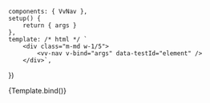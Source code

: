 
<Meta
	title="Components/Nav"
	component={VvNav}
	args={defaultArgs}
	argTypes={argTypes}
/>

	components: { VvNav },
	setup() {
		return { args }
	},
	template: /* html */ `
		<div class="m-md w-1/5">
			<vv-nav v-bind="args" data-testId="element" />
		</div>`,
})

<Canvas>
	<Story name="Default" play={defaultTest}>
		{Template.bind()}
	</Story>
</Canvas>
